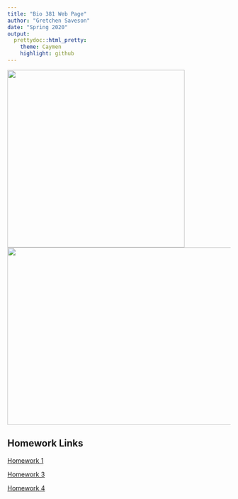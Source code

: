 ```yaml
---
title: "Bio 381 Web Page"
author: "Gretchen Saveson"
date: "Spring 2020"
output: 
  prettydoc::html_pretty:
    theme: Caymen
    highlight: github
---
```

<img src="profile.jpg" width="400" height="400"/>
<img src="pic.jpg" width="700" height="400"/>

## Homework Links 
[Homework 1](Homework 1.html)

[Homework 3](Homework-3.html)

[Homework 4](Homework_4.html)


